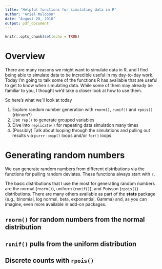 ```yaml
---
title: "Helpful functions for simulating data in R"
author: "Ariel Muldoon"
date: "August 28, 2018"
output: pdf_document
---
```


```r
knitr::opts_chunk$set(echo = TRUE)
```

# Overview

There are many reasons we might want to simulate data in R, and I find being able to simulate data to be incredible useful in my day-to-day work.  Today I'm going to talk some of the functions R has available that are useful to get to know when simulating data.  While some of them may already be familiar to you, I thought we'd take a closer look at how to use them.

So here's what we'll look at today

1. Explore random number generation with `rnorm()`, `runif()` and `rpois()` (rbinom?)
2. Use `rep()` to generate grouped variables
3. Dive into `replicate()` for repeating data simulation many times
4. (Possibly) Talk about looping through the simulations and pulling out results via `purrr::map()` loops and/or `for()` loops.

# Generating random numbers

We can generate random numbers from different distributions via the functions for pulling random deviates.  These functions always start with `r`.

The basic distributions that I use the most for generating random numbers are the normal (`rnorm()`), uniform (`runif()`), and Poisson (`rpois()`) distributions.  There are many others available as part of the **stats** package (e.g., binomial, log normal, beta, exponential, Gamma) and, as you can imagine, even more available in add-on packages.  

## `rnorm()` for random numbers from the normal distribution

## `runif()` pulls from the uniform distribution

## Discrete counts with `rpois()`